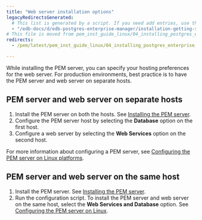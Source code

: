 ```yaml
---
title: "Web server installation options"
legacyRedirectsGenerated:
  # This list is generated by a script. If you need add entries, use the `legacyRedirects` key.
  - "/edb-docs/d/edb-postgres-enterprise-manager/installation-getting-started/linux-installation-guide/8.0/installing_pem_server_and_apache_web_server_preferences.html"
# This file is moved from pem_inst_guide_linux/04_installing_postgres_enterprise_manager
redirects:
  - /pem/latest/pem_inst_guide_linux/04_installing_postgres_enterprise_manager/02_installing_pem_server_and_apache_web_server_preferences/

---
```


While installing the PEM server, you can specify your hosting preferences for the web server. 
For production environments, best practice is to have the PEM server and web server on separate hosts.

##  PEM server and web server on separate hosts

1.  Install the PEM server on both the hosts. See [Installing the PEM server](../installing/).
1.  Configure the PEM server host by selecting the **Database** option on the first host. 
1.  Configure a web server by selecting the **Web Services** option on the second host.

For more information about configuring a PEM server, see [Configuring the PEM server on Linux platforms](../installing/configuring_the_pem_server_on_linux/).   
 
##  PEM server and web server on the same host

1.  Install the PEM server. See [Installing the PEM server](../installing/).
1.  Run the configuration script. To install the PEM server and web server on the same host, select the **Web Services and Database** option. See [Configuring the PEM server on Linux](../installing/configuring_the_pem_server_on_linux/).

